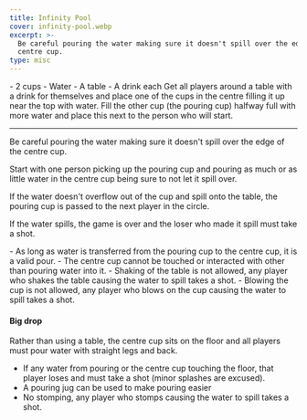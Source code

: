 ```yaml
---
title: Infinity Pool
cover: infinity-pool.webp
excerpt: >-
  Be careful pouring the water making sure it doesn't spill over the edge of the
  centre cup.
type: misc
---
```


<GameHero
  cover="/BeerGoggleGames/images/infinity-pool.webp"
  alt="Infinity Pool"
/>

<GameSection title="Equipment" icon="/BeerGoggleGames/images/liquor.webp">
-   2 cups
-   Water
-   A table
-   A drink each
</GameSection>

<GameSection title="Setup" icon="/BeerGoggleGames/images/settings.webp">
Get all players around a table with a drink for themselves and place one of the cups in the centre filling it up near the top with water. Fill the other cup (the pouring cup) halfway full with more water and place this next to the person who will start.

* * *
</GameSection>

<GameSection title="Aim of the Game" icon="/BeerGoggleGames/images/target.webp">
<p>Be careful pouring the water making sure it doesn't spill over the edge of the centre cup.</p>
</GameSection>

<GameSection title="How to Play" icon="/BeerGoggleGames/images/question.webp">
Start with one person picking up the pouring cup and pouring as much or as little water in the centre cup being sure to not let it spill over.

If the water doesn't overflow out of the cup and spill onto the table, the pouring cup is passed to the next player in the circle.

If the water spills, the game is over and the loser who made it spill must take a shot.
</GameSection>

<GameSection title="Rules" icon="/BeerGoggleGames/images/rules.webp">
-   As long as water is transferred from the pouring cup to the centre cup, it is a valid pour.
-   The centre cup cannot be touched or interacted with other than pouring water into it.
-   Shaking of the table is not allowed, any player who shakes the table causing the water to spill takes a shot.
-   Blowing the cup is not allowed, any player who blows on the cup causing the water to spill takes a shot.
</GameSection>

<GameSection title="Special Edition" icon="/BeerGoggleGames/images/special.webp">

<h4>Big drop</h4>

Rather than using a table, the centre cup sits on the floor and all players must pour water with straight legs and back.

-   If any water from pouring or the centre cup touching the floor, that player loses and must take a shot (minor splashes are excused).
-   A pouring jug can be used to make pouring easier
-   No stomping, any player who stomps causing the water to spill takes a shot.
</GameSection>

<ShareButtons title="Infinity Pool" />

<FeedbackCard>
</FeedbackCard>

